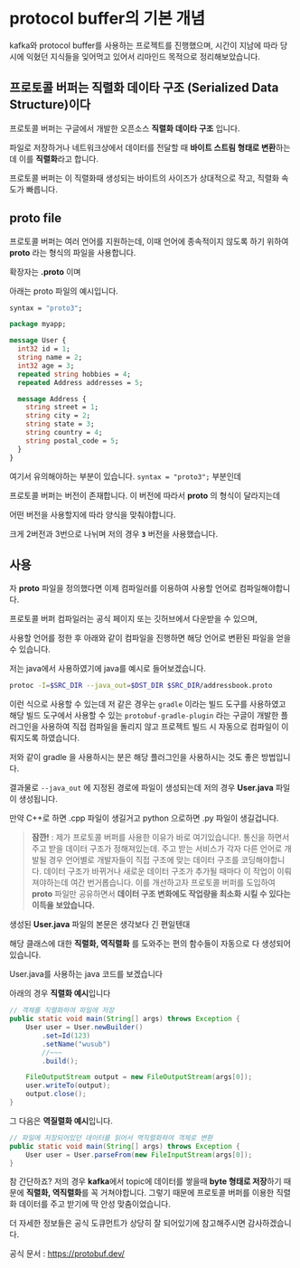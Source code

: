 # protocol buffer의 기본 개념

kafka와 protocol buffer를 사용하는 프로젝트를 진행했으며, 시간이 지남에 따라 당시에 익혔던 지식들을 잊어먹고 있어서 리마인드 목적으로 정리해보았습니다.


## 프로토콜 버퍼는 직렬화 데이타 구조 (Serialized Data Structure)이다

프로토콜 버퍼는 구글에서 개발한 오픈소스 **직렬화 데이타 구조** 입니다.

파일로 저장하거나 네트워크상에서 데이터를 전달할 때 **바이트 스트림 형태로 변환**하는데 이를 **직렬화**라고 합니다.

프로토콜 버퍼는 이 직렬화때 생성되는 바이트의 사이즈가 상대적으로 작고, 직렬화 속도가 빠릅니다.

## proto file

프로토콜 버퍼는 여러 언어를 지원하는데, 이때 언어에 종속적이지 않도록 하기 위하여 **proto** 라는 형식의 파일을 사용합니다.

확장자는 **.proto** 이며

아래는 proto 파일의 예시입니다.

```proto
syntax = "proto3";

package myapp;

message User {
  int32 id = 1;
  string name = 2;
  int32 age = 3;
  repeated string hobbies = 4;
  repeated Address addresses = 5;

  message Address {
    string street = 1;
    string city = 2;
    string state = 3;
    string country = 4;
    string postal_code = 5;
  }
}
```

여기서 유의해야하는 부분이 있습니다. `syntax = "proto3";` 부분인데

프로토콜 버퍼는 버전이 존재합니다. 이 버전에 따라서 **proto** 의 형식이 달라지는데

어떤 버전을 사용할지에 따라 양식을 맞춰야합니다.

크게 2버전과 3번으로 나뉘며 저의 경우 **`3`** 버전을 사용했습니다.

## 사용

자 **proto** 파일을 정의했다면 이제 컴파일러를 이용하여 사용할 언어로 컴파일해야합니다.

프로토콜 버퍼 컴파일러는 공식 페이지 또는 깃허브에서 다운받을 수 있으며,

사용할 언어를 정한 후 아래와 같이 컴파일을 진행하면 해당 언어로 변환된 파일을 얻을 수 있습니다.

저는 java에서 사용하였기에 java를 예시로 들어보겠습니다.

```bash
protoc -I=$SRC_DIR --java_out=$DST_DIR $SRC_DIR/addressbook.proto
```

이런 식으로 사용할 수 있는데 저 같은 경우는 `gradle` 이라는 빌드 도구를 사용하였고 해당 빌드 도구에서 사용할 수 있는 `protobuf-gradle-plugin` 라는 구글이 개발한 플러그인을 사용하여 직접 컴파일을 돌리지 않고 프로젝트 빌드 시 자동으로 컴파일이 이뤄지도록 하였습니다.

저와 같이 gradle 을 사용하시는 분은 해당 플러그인을 사용하시는 것도 좋은 방법입니다.

결과물로 `--java_out` 에 지정된 경로에 파일이 생성되는데 저의 경우 **User.java** 파일이 생성됩니다.

만약 C++로 하면 .cpp 파일이 생길거고 python 으로하면 .py 파일이 생길겁니다.

> **잠깐!** : 제가 프로토콜 버퍼를 사용한 이유가 바로 여기있습니다!.
>통신을 하면서 주고 받을 데이터 구조가 정해져있는데. 주고 받는 서비스가 각자 다른 언어로 개발될 경우 언어별로  개발자들이 직접 구조에 맞는 데이터 구조를 코딩해야합니다.
>데이터 구조가 바뀌거나 새로운 데이터 구조가 추가될 때마다 이 작업이 이뤄져야하는데 여간 번거롭습니다.
>이를 개선하고자 프로토콜 버퍼를 도입하여 **proto** 파일만 공유하면서
>**데이터 구조 변화에도 작업량을 최소화 시킬 수 있다는 이득을 보았습니다.**

생성된 **User.java** 파일의 본문은 생각보다 긴 편일텐대

해당 클래스에 대한 **직렬화, 역직렬화** 를 도와주는 편의 함수들이 자동으로 다 생성되어있습니다.

User.java를 사용하는 java 코드를 보겠습니다

아래의 경우 **직렬화 예시**입니다

```java
// 객체를 직렬화하여 파일에 저장
public static void main(String[] args) throws Exception {
    User user = User.newBuilder()
        .set=Id(123)
        .setName("wusub")
        //~~~
        .build();

    FileOutputStream output = new FileOutputStream(args[0]);
    user.writeTo(output);
    output.close();
}
```

그 다음은 **역질렬화 예시**입니다.

```java
// 파일에 저장되어있던 데이터를 읽어서 역직렬화하여 객체로 변환
public static void main(String[] args) throws Exception {
    User user = User.parseFrom(new FileInputStream(args[0]); 
}
```

참 간단하죠?
저의 경우 **kafka**에서 topic에 데이터를 쌓을때 **byte 형태로 저장**하기 때문에 **직렬화, 역직렬화**를 꼭 거쳐야합니다.
그렇기 때문에 프로토콜 버퍼를 이용한 직렬화 데이터를 주고 받기에 딱 안성 맞춤이었습니다.

더 자세한 정보들은 공식 도큐먼트가 상당히 잘 되어있기에 참고해주시면 감사하겠습니다.

공식 문서 : https://protobuf.dev/

